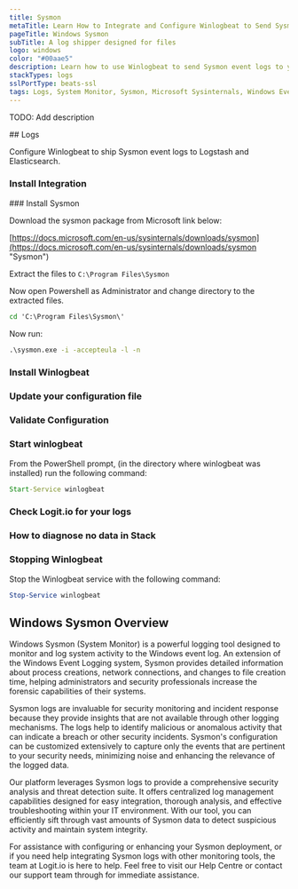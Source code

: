 ```yaml
---
title: Sysmon
metaTitle: Learn How to Integrate and Configure Winlogbeat to Send Sysmon Logs
pageTitle: Windows Sysmon
subTitle: A log shipper designed for files
logo: windows
color: "#00aae5"
description: Learn how to use Winlogbeat to send Sysmon event logs to your ELK stacks. Configure Winlogbeat to send Sysmon logs to Logstash or Elasticsearch. 
stackTypes: logs
sslPortType: beats-ssl
tags: Logs, System Monitor, Sysmon, Microsoft Sysinternals, Windows Event Logging, Security Monitoring, Windows Event Log, Windows Security, Winlogbeat
---
```


TODO: Add description

<Steps>
  ## Logs

  Configure Winlogbeat to ship Sysmon event logs to Logstash and Elasticsearch.
  
  ### Install Integration
  <InstallIntegration/>
  ### Install Sysmon

  Download the sysmon package from Microsoft link below:

  [https://docs.microsoft.com/en-us/sysinternals/downloads/sysmon](https://docs.microsoft.com/en-us/sysinternals/downloads/sysmon "Sysmon")

  Extract the files to `C:\Program Files\Sysmon`

  Now open Powershell as Administrator and change directory to the extracted files.

  ```cmd copy
  cd 'C:\Program Files\Sysmon\'
  ```

  Now run:

  ```cmd copy
  .\sysmon.exe -i -accepteula -l -n
  ```

  ### Install Winlogbeat

  <InstallWindowsBeat
      beatname = "winlogbeat"
      version = "8.12.2"
  />

  ### Update your configuration file

  <WinlogBeatConfigFile />
              
  ### Validate Configuration

  <ValidateWinlogBeat beatname="winlogbeat" />

  ### Start winlogbeat

  From the PowerShell prompt, (in the directory where winlogbeat was installed) run the following command:

  ```cmd copy
  Start-Service winlogbeat
  ```

  ### Check Logit.io for your logs

  <LaunchStack utmMedium="logs" utmCampaign="windows" source="windows" />

  ### How to diagnose no data in Stack

  <DiagnoseNoData />

  ### Stopping Winlogbeat

  Stop the Winlogbeat service with the following command:

  ```powershell copy
  Stop-Service winlogbeat
  ```
</Steps>

## Windows Sysmon Overview

Windows Sysmon (System Monitor) is a powerful logging tool designed to monitor and log system 
activity to the Windows event log. An extension of the Windows Event Logging system, Sysmon provides 
detailed information about process creations, network connections, and changes to file creation time, 
helping administrators and security professionals increase the forensic capabilities of their systems.

Sysmon logs are invaluable for security monitoring and incident response because they provide insights 
that are not available through other logging mechanisms. The logs help to identify malicious or anomalous 
activity that can indicate a breach or other security incidents. Sysmon's configuration can be customized 
extensively to capture only the events that are pertinent to your security needs, minimizing noise and 
enhancing the relevance of the logged data.

Our platform leverages Sysmon logs to provide a comprehensive security analysis and threat detection suite. 
It offers centralized log management capabilities designed for easy integration, thorough analysis, and 
effective troubleshooting within your IT environment. With our tool, you can efficiently sift through vast 
amounts of Sysmon data to detect suspicious activity and maintain system integrity.

For assistance with configuring or enhancing your Sysmon deployment, or if you need help integrating Sysmon 
logs with other monitoring tools, the team at Logit.io is here to help. Feel free to visit our Help Centre 
or contact our support team through <IntercomButton text="live chat" /> for immediate assistance.